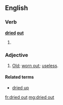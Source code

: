 ==English==

===Verb===
'''[[dried]] [[out]]'''
# {{past of|dry out}}

===Adjective===
{{en-adj|pos=[[dried]] [[out]]}}
# [[old|Old]]; [[worn out]]; [[useless]].

====Related terms====
* [[dried up]]

[[fr:dried out]]
[[mg:dried out]]
